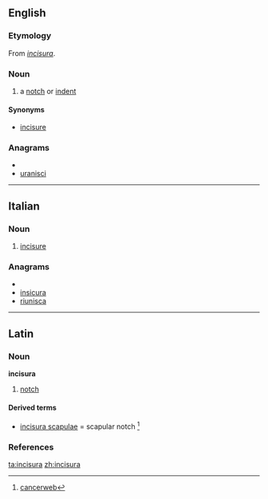 ==English==

===Etymology===
From {{etyl|la}} ''[[#Latin|incisura]]''.

===Noun===
{{en-noun|incisurae}}

# {{anatomy}} a [[notch]] or [[indent]]

====Synonyms====
* [[incisure]]

===Anagrams===
* {{alphagram|aciinrsu}}
* [[uranisci#English|uranisci]]

----

==Italian==
===Noun===
{{it-noun|incisur|f|a|e}}

#  {{context|anatomy|lang=it}} [[incisure]]

===Anagrams===
* {{alphagram|aciinrsu}}
* [[insicura#Italian|insicura]]
* [[riunisca#Italian|riunisca]]

----

==Latin==

===Noun===
'''incisura''' {{f}}

# [[notch]]

====Derived terms====
* [[incisura scapulae]] = scapular notch <ref> [http://cancerweb.ncl.ac.uk/cgi-bin/omd?incisura+scapulae cancerweb]</ref>

===References===
<references/>

[[ta:incisura]]
[[zh:incisura]]